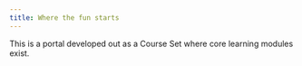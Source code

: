 ```yaml
---
title: Where the fun starts
---
```


This is a portal developed out as a Course Set where core learning modules exist.
